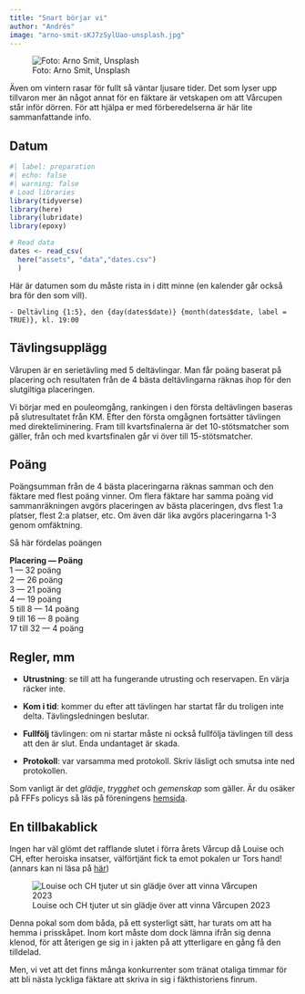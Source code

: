 ```yaml
---
title: "Snart börjar vi"
author: "Andrés"
image: "arno-smit-sKJ7zSylUao-unsplash.jpg"
---
```


![Foto: Arno Smit, Unsplash](arno-smit-sKJ7zSylUao-unsplash.jpg)

Även om vintern rasar för fullt så väntar ljusare tider. Det som lyser upp tillvaron mer än något annat för en fäktare är vetskapen om att Vårcupen står inför dörren. För att hjälpa er med förberedelserna är här lite sammanfattande info.

## Datum

```r
#| label: preparation
#| echo: false
#| warning: false
# Load libraries
library(tidyverse)
library(here)
library(lubridate)
library(epoxy)

# Read data
dates <- read_csv(
  here("assets", "data","dates.csv")
  )
```

Här är datumen som du måste rista in i ditt minne (en kalender går också bra för den som vill).

```epoxy
- Deltävling {1:5}, den {day(dates$date)} {month(dates$date, label = TRUE)}, kl. 19:00
```

## Tävlingsupplägg

Vårupen är en serietävling med 5 deltävlingar. Man får poäng baserat på placering och resultaten från de 4 bästa deltävlingarna räknas ihop för den slutgiltiga placeringen.

Vi börjar med en pouleomgång, rankingen i den första deltävlingen baseras på slutresultatet från KM. Efter den första omgågnen fortsätter tävlingen med direkteliminering. Fram till kvartsfinalerna är det 10-stötsmatcher som gäller, från och med kvartsfinalen går vi över till 15-stötsmatcher.

## Poäng

Poängsumman från de 4 bästa placeringarna räknas samman och den fäktare med flest poäng vinner. Om flera fäktare har samma poäng vid sammanräkningen avgörs placeringen av bästa placeringen, dvs flest 1:a platser, flest 2:a platser, etc. Om även där lika avgörs placeringarna 1-3 genom omfäktning.

Så här fördelas poängen

**Placering --- Poäng**\
1 --- 32 poäng\
2 --- 26 poäng\
3 --- 21 poäng\
4 --- 19 poäng\
5 till 8 --- 14 poäng\
9 till 16 --- 8 poäng\
17 till 32 --- 4 poäng

## Regler, mm

-   **Utrustning**: se till att ha fungerande utrusting och reservapen. En värja räcker inte.

-   **Kom i tid**: kommer du efter att tävlingen har startat får du troligen inte delta. Tävlingsledningen beslutar.

-   **Fullfölj** tävlingen: om ni startar måste ni också fullfölja tävlingen till dess att den är slut. Enda undantaget är skada.

-   **Protokoll**: var varsamma med protokoll. Skriv läsligt och smutsa inte ned protokollen.

Som vanligt är det *glädje*, *trygghet* och *gemenskap* som gäller. Är du osäker på FFFs policys så läs på föreningens [hemsida](https://www.xn--fff-fktning-p8a.se/policys/).

## En tillbakablick

Ingen har väl glömt det rafflande slutet i förra årets Vårcup då Louise och CH, efter heroiska insatser, välförtjänt fick ta emot pokalen ur Tors hand! (annars kan ni läsa på [här](https://vc2023.netlify.app/posts/2023-06-06-deltavling-5/?fbclid=IwAR0E9babufvLcGStcbu0-6wURZpslur71fE9IAyimNX8UOw693m8JuN408A))

![Louise och CH tjuter ut sin glädje över att vinna Vårcupen 2023](vinnarna_2023_2.jpg)

Denna pokal som dom båda, på ett systerligt sätt, har turats om att ha hemma i prisskåpet. Inom kort måste dom dock lämna ifrån sig denna klenod, för att återigen ge sig in i jakten på att ytterligare en gång få den tilldelad.

Men, vi vet att det finns många konkurrenter som tränat otaliga timmar för att bli nästa lyckliga fäktare att skriva in sig i fäkthistoriens finrum.
